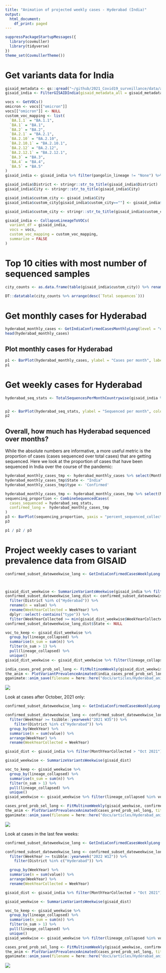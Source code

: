 ```yaml
---
title: "Animation of projected weekly cases - Hyderabad (India)"
output:
  html_document:
    df_print: paged
---
```





```r
suppressPackageStartupMessages({
  library(covmuller)
  library(tidyverse)
})
theme_set(CovmullerTheme())
```

# Get variants data for India

```r
gisaid_metadata <- qs::qread("~/github/2021_Covid19_surveillance/data/all_metadata/metadata_tsv_2022_07_30.qs")
gisaid_india <- FilterGISAIDIndia(gisaid_metadata_all = gisaid_metadata)

vocs <- GetVOCs()
omicron <- vocs[["omicron"]]
vocs[["omicron"]] <- NULL
custom_voc_mapping <- list(
  `BA.1.1` = "BA.1.1",
  `BA.1` = "BA.1",
  `BA.2` = "BA.2",
  `BA.2.1` = "BA.2.1",
  `BA.2.10` = "BA.2.10",
  `BA.2.10.1` = "BA.2.10.1",
  `BA.2.12` = "BA.2.12",
  `BA.2.12.1` = "BA.2.12.1",
  `BA.3` = "BA.3",
  `BA.4` = "BA.4",
  `BA.5` = "BA.5"
)
gisaid_india <- gisaid_india %>% filter(pangolin_lineage != "None") %>% filter(pangolin_lineage != "Unassigned")

gisaid_india$District <- stringr::str_to_title(gisaid_india$District)
gisaid_india$City <- stringr::str_to_title(gisaid_india$City)

gisaid_india$custom_city <- gisaid_india$City
gisaid_india$custom_city[gisaid_india$custom_city==""] <- gisaid_india$District[gisaid_india$custom_city==""]

gisaid_india$custom_city <- stringr::str_to_title(gisaid_india$custom_city)

gisaid_india <- CollapseLineageToVOCs(
  variant_df = gisaid_india,
  vocs = vocs,
  custom_voc_mapping = custom_voc_mapping,
  summarize = FALSE
)
```


# Top 10 cities with most number of sequenced samples

```r
city_counts <- as.data.frame(table(gisaid_india$custom_city)) %>% rename(City=Var1, `Total sequences` = Freq)

DT::datatable(city_counts %>% arrange(desc(`Total sequences`)))
```

# Get monthly cases for Hyderabad
```r
hyderabad_monthly_cases <- GetIndiaConfirmedCasesMonthlyLong(level = "district") %>% filter(District == "Hyderabad")
head(hyderabad_monthly_cases)
```


## Plot monthly cases for Hyderabad


```r
p1 <- BarPlot(hyderabad_monthly_cases, ylabel = "Cases per month", label_si = TRUE, title = "Total cases per month - Hyderabad (India)", caption = "**Source: covid19bharat.org<br>**")
p1
```

# Get weekly cases for Hyderabad

```r
hyderabad_seq_stats <- TotalSequencesPerMonthCountrywise(gisaid_india %>% filter(custom_city == "Hyderabad"), rename_country_as_state = TRUE)


p2 <- BarPlot(hyderabad_seq_stats, ylabel = "Sequenced per month", color = "slateblue1", label_si = TRUE, title = "Total sequences deposited to GISAID from Hyderabad (India)", caption = "**Source: gisaid.org <br>**")
p2
```


## Overall, how much has Hyderabad sequenced over months?

While the absolute numbers are informative, a more useful metric is the proportion of cases (cases sequenced over total cases) that are getting sequenced. Here we look at the proportion of cases that have been sequenced in India over the course of the pandemic:

```r
hyderabad_monthly_cases_tmp <- hyderabad_monthly_cases %>% select(MonthYear, value)
hyderabad_monthly_cases_tmp$State <- "India"
hyderabad_monthly_cases_tmp$type <- 'Confirmed'

hyderabad_monthly_cases_tmp <- hyderabad_monthly_cases_tmp %>% select(MonthYear, State,   value,      type)
sequencing_proportion <- CombineSequencedCases(
  cases_sequenced = hyderabad_seq_stats,
  confirmed_long =  hyderabad_monthly_cases_tmp
)
p3 <- BarPlot(sequencing_proportion, yaxis = "percent_sequenced_collected", ylabel = "%  deposited to GISAID", color = "yellowgreen", title = "Proportion of cases deposited to GISAID from Hyderabad (India)", caption = "**Source: gisaid.org and covid19bharat.org<br>**")
p3
```

```r
p1 / p2 / p3
```

# Project weekly cases to variant prevalence data from GISAID


```r
confirmed_subset_dateweekwise_long <- GetIndiaConfirmedCasesWeeklyLong(level = "district")



gisaid_dist_weekwise <- SummarizeVariantsWeekwise(gisaid_india %>% filter(custom_city == "Hyderabad") %>% arrange(WeekYearCollected))
confirmed_subset_dateweekwise_long_dist <- confirmed_subset_dateweekwise_long %>%
  filter(District %in% c("Hyderabad")) %>%
  rename(n = value) %>%
  rename(WeekYearCollected = WeekYear) %>%
  dplyr::select(-contains("type")) %>% 
  filter(WeekYearCollected >= min(gisaid_dist_weekwise$WeekYearCollected))
confirmed_subset_dateweekwise_long_dist$State <- NULL

voc_to_keep <- gisaid_dist_weekwise %>%
  group_by(lineage_collapsed) %>%
  summarise(n_sum = sum(n)) %>%
  filter(n_sum > 1) %>%
  pull(lineage_collapsed) %>%
  unique()
gisaid_dist_weekwise <- gisaid_dist_weekwise %>% filter(lineage_collapsed %in% voc_to_keep)

india_cases_pred_prob_sel_long <- FitMultinomWeekly(gisaid_dist_weekwise, confirmed_subset_dateweekwise_long_dist)
the_anim <- PlotVariantPrevalenceAnimated(india_cases_pred_prob_sel_long, title = "Estimated cases (weekly average) in Hyderabad (India) by variant", caption = "**Source: gisaid.org and covid19bharat.org**", date_breaks = "28 days")
gganimate::anim_save(filename = here::here("docs/articles/Hyderabad_animated.gif"), animation = the_anim)
```
![](Hyderabad_animated.gif)


Look at cases after October, 2021 only:

```r
confirmed_subset_dateweekwise_long <- GetIndiaConfirmedCasesWeeklyLong(level = "district")

confirmed_subset_dateweekwise_long <- confirmed_subset_dateweekwise_long %>%
  filter(WeekYear >= tsibble::yearweek("2021 W35")) %>%
    filter(District %in% c("Hyderabad")) %>%
  group_by(WeekYear) %>%
  summarise(n = sum(value)) %>%
  arrange(WeekYear) %>%
  rename(WeekYearCollected = WeekYear)

gisaid_dist <- gisaid_india %>% filter(MonthYearCollected > "Oct 2021")  %>% filter(custom_city == "Hyderabad") %>% arrange(WeekYearCollected)

gisaid_weekwise <- SummarizeVariantsWeekwise(gisaid_dist)

voc_to_keep <- gisaid_weekwise %>%
  group_by(lineage_collapsed) %>%
  summarise(n_sum = sum(n)) %>%
  filter(n_sum > 1) %>%
  pull(lineage_collapsed) %>%
  unique()
gisaid_weekwise <- gisaid_weekwise %>% filter(lineage_collapsed %in% voc_to_keep)

cases_pred_prob_sel_long <- FitMultinomWeekly(gisaid_weekwise, confirmed_subset_dateweekwise_long)
the_anim <- PlotVariantPrevalenceAnimated(cases_pred_prob_sel_long, title = "Estimated cases (weekly average) in Hyderabad (India) by variant", caption = "**Source: gisaid.org and covid19bharat.org<br>**")
gganimate::anim_save(filename = here::here("docs/articles/Hyderabad_animated_2021.gif"), animation = the_anim)
```
![](Hyderabad_animated_2021.gif)


Look at cases in the last few weeks:

```r
confirmed_subset_dateweekwise_long <- GetIndiaConfirmedCasesWeeklyLong(level = "district")

confirmed_subset_dateweekwise_long <- confirmed_subset_dateweekwise_long %>%
  filter(WeekYear >= tsibble::yearweek("2022 W12")) %>%
    filter(District %in% c("Hyderabad")) %>%

  group_by(WeekYear) %>%
  summarise(n = sum(value)) %>%
  arrange(WeekYear) %>%
  rename(WeekYearCollected = WeekYear)

gisaid_dist <- gisaid_india %>% filter(MonthYearCollected > "Oct 2021")  %>% filter(custom_city == "Hyderabad") %>% arrange(WeekYearCollected)

gisaid_weekwise <- SummarizeVariantsWeekwise(gisaid_dist)

voc_to_keep <- gisaid_weekwise %>%
  group_by(lineage_collapsed) %>%
  summarise(n_sum = sum(n)) %>%
  filter(n_sum > 1) %>%
  pull(lineage_collapsed) %>%
  unique()
gisaid_weekwise <- gisaid_weekwise %>% filter(lineage_collapsed %in% voc_to_keep)

cases_pred_prob_sel_long <- FitMultinomWeekly(gisaid_weekwise, confirmed_subset_dateweekwise_long)
the_anim <- PlotVariantPrevalenceAnimated(cases_pred_prob_sel_long, title = "Estimated cases (weekly average) in Hyderabad (India) by variant", caption = "**Source: gisaid.org and covid19bharat.org<br>**")
gganimate::anim_save(filename = here::here("docs/articles/Hyderabad_animated_2022.gif"), animation = the_anim)
```
![](Hyderabad_animated_2022.gif)
